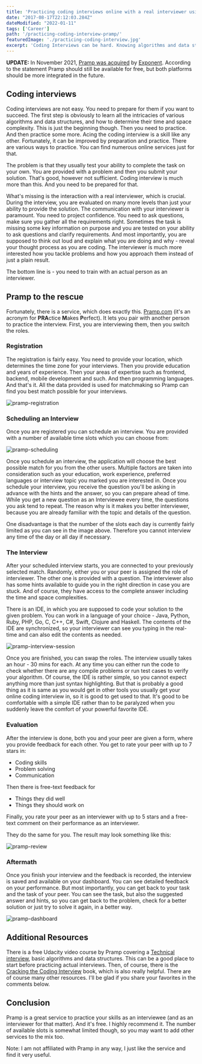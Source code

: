 ```yaml
---
title: 'Practicing coding interviews online with a real interviewer using Pramp'
date: "2017-08-17T22:12:03.284Z"
dateModified: "2022-01-11"
tags: ['Career']
path: '/practicing-coding-interview-pramp/'
featuredImage: './practicing-coding-interview.jpg'
excerpt: 'Coding Interviews can be hard. Knowing algorithms and data structures is required, but not enough. You need to practice. A lot. Solving problems on your own is a good start, but practicing online with a real person as an interviewer is much better.'
---
```


<PostHeader frontmatter={props.data.mdx.frontmatter} />

<Info><b>UPDATE:</b> In November 2021, <a href="https://blog.tryexponent.com/pramp-joining-exponent/">Pramp was acquired</a> by <a href="https://www.tryexponent.com/">Exponent</a>. According to the statement Pramp should still be available for free, but both platforms should be more integrated in the future.</Info>

## Coding interviews
Coding interviews are not easy. You need to prepare for them if you want to succeed. The first step is obviously to learn all the intricacies of various algorithms and data structures, and how to determine their time and space complexity. This is just the beginning though. Then you need to practice. And then practice some more. Acing the coding interview is a skill like any other. Fortunately, it can be improved by preparation and practice. There are various ways to practice. You can find numerous online services just for that.

The problem is that they usually test your ability to complete the task on your own. You are provided with a problem and then you submit your solution. That's good, however not sufficient. Coding interview is much more than this. And you need to be prepared for that.

What's missing is the interaction with a real interviewer, which is crucial. During the interview, you are evaluated on many more levels than just your ability to provide the solution. The communication with your interviewer is paramount. You need to project confidence. You need to ask questions, make sure you gather all the requirements right. Sometimes the task is missing some key information on purpose and you are tested on your ability to ask questions and clarify requirements. And most importantly, you are supposed to think out loud and explain what you are doing and why - reveal your thought process as you are coding. The interviewer is much more interested how you tackle problems and how you approach them instead of just a plain result.

The bottom line is - you need to train with an actual person as an interviewer.

## Pramp to the rescue
Fortunately, there is a service, which does exactly this. [Pramp.com](https://www.pramp.com) (it's an acronym for **PRA**ctice **M**akes **P**erfect). It lets you pair with another person to practice the interview. First, you are interviewing them, then you switch the roles.

### Registration
The registration is fairly easy. You need to provide your location, which determines the time zone for your interviews. Then you provide education and years of experience. Then your areas of expertise such as frontend, backend, mobile development and such. And then programming languages. And that's it. All the data provided is used for matchmaking so Pramp can find you best match possible for your interviews.

![pramp-registration](./registration.png)

### Scheduling an Interview
Once you are registered you can schedule an interview. You are provided with a number of available time slots which you can choose from:

![pramp-scheduling](./scheduling-interview.png)

Once you schedule an interview, the application will choose the best possible match for you from the other users. Multiple factors are taken into consideration such as your education, work experience, preferred languages or interview topic you marked you are interested in. Once you schedule your interview, you receive the question you'll be asking in advance with the hints and the answer, so you can prepare ahead of time. While you get a new question as an Interviewee every time, the questions you ask tend to repeat. The reason why is it makes you better interviewer, because you are already familiar with the topic and details of the question.

One disadvantage is that the number of the slots each day is currently fairly limited as you can see in the image above. Therefore you cannot interview any time of the day or all day if necessary.

### The Interview
After your scheduled interview starts, you are connected to your previously selected match. Randomly, either you or your peer is assigned the role of interviewer. The other one is provided with a question. The interviewer also has some hints available to guide you in the right direction in case you are stuck. And of course, they have access to the complete answer including the time and space complexities.

There is an IDE, in which you are supposed to code your solution to the given problem. You can work in a language of your choice - Java, Python, Ruby, PHP, Go, C, C++, C\#, Swift, Clojure and Haskell. The contents of the IDE are synchronized, so your interviewer can see you typing in the real-time and can also edit the contents as needed.

![pramp-interview-session](./interview.png)

Once you are finished, you can swap the roles. The interview usually takes an hour - 30 mins for each. At any time you can either run the code to check whether there are any compile problems or run test cases to verify your algorithm. Of course, the IDE is rather simple, so you cannot expect anything more than just syntax highlighting. But that is probably a good thing as it is same as you would get in other tools you usually get your online coding interview in, so it is good to get used to that. It's good to be comfortable with a simple IDE rather than to be paralyzed when you suddenly leave the comfort of your powerful favorite IDE.

### Evaluation

After the interview is done, both you and your peer are given a form, where you provide feedback for each other. You get to rate your peer with up to 7 stars in:
-   Coding skills
-   Problem solving
-   Communication

Then there is free-text feedback for
-   Things they did well
-   Things they should work on

Finally, you rate your peer as an interviewer with up to 5 stars and a free-text comment on their performance as an interviewer.

They do the same for you. The result may look something like this:

![pramp-review](./performance-review-feedback.png)

### Aftermath
Once you finish your interview and the feedback is recorded, the interview is saved and available on your dashboard. You can see detailed feedback on your performance. But most importantly, you can get back to your task and the task of your peer. You can see the task, but also the suggested answer and hints, so you can get back to the problem, check for a better solution or just try to solve it again, in a better way.

![pramp-dashboard](./pramp-dashboard.png)

## Additional Resources
There is a free Udacity video course by Pramp covering a [Technical interview](https://in.udacity.com/course/technical-interview--ud513), basic algorithms and data structures. This can be a good place to start before practicing actual interviews. Then, of course, there is the [Cracking the Coding Interview](http://www.crackingthecodinginterview.com/) book, which is also really helpful. There are of course many other resources. I'll be glad if you share your favorites in the comments below.

## Conclusion
Pramp is a great service to practice your skills as an interviewee (and as an interviewer for that matter). And it's free. I highly recommend it. The number of available slots is somewhat limited though, so you may want to add other services to the mix too.

<Info>Note: I am not affiliated with Pramp in any way, I just like the service and find it very useful.</Info>
